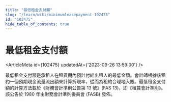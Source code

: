 ```yaml
---
title: "最低租金支付額"
slug: "/learn/wiki/minimumleasepayment-102475"
id: "102475"
hide_table_of_contents: true
---
```



# 最低租金支付額

<ArticleMeta id={102475} updatedAt={'2023-09-26 13:59:00'} />
<div className='border-solid border-b border-t-0 my-4 border-[var(--ifm-color-gray-300)]' />

最低租金支付額是承租人在租賃期內預計付給出租人的最低金額。會計師根據該租約一個預期現金流量流出額來計算折現率，從而為租約合理地入賬。最低租金支付額的計算方法載於《財務會計準則公告第 13 號》(FAS 13)，即《租賃會計準則》。該公告於 1980 年由財務會計準則委員會 (FASB) 發佈。
